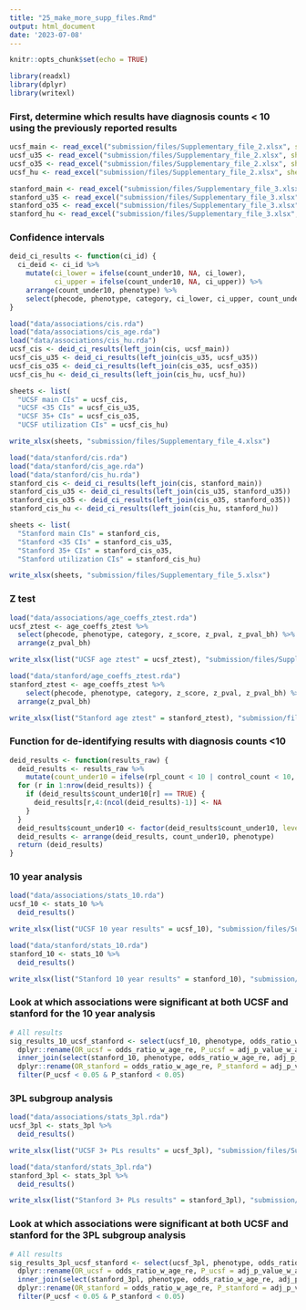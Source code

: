 ```yaml
---
title: "25_make_more_supp_files.Rmd"
output: html_document
date: '2023-07-08'
---
```


```r

knitr::opts_chunk$set(echo = TRUE)

library(readxl)
library(dplyr)
library(writexl)

```

### First, determine which results have diagnosis counts < 10 using the previously reported results

```r

ucsf_main <- read_excel("submission/files/Supplementary_file_2.xlsx", sheet = 1)
ucsf_u35 <- read_excel("submission/files/Supplementary_file_2.xlsx", sheet = 2)
ucsf_o35 <- read_excel("submission/files/Supplementary_file_2.xlsx", sheet = 3)
ucsf_hu <- read_excel("submission/files/Supplementary_file_2.xlsx", sheet = 4)

stanford_main <- read_excel("submission/files/Supplementary_file_3.xlsx", sheet = 1)
stanford_u35 <- read_excel("submission/files/Supplementary_file_3.xlsx", sheet = 2)
stanford_o35 <- read_excel("submission/files/Supplementary_file_3.xlsx", sheet = 3)
stanford_hu <- read_excel("submission/files/Supplementary_file_3.xlsx", sheet = 4)

```

### Confidence intervals

```r

deid_ci_results <- function(ci_id) {
  ci_deid <- ci_id %>%
    mutate(ci_lower = ifelse(count_under10, NA, ci_lower),
           ci_upper = ifelse(count_under10, NA, ci_upper)) %>%
    arrange(count_under10, phenotype) %>%
    select(phecode, phenotype, category, ci_lower, ci_upper, count_under10)
}

load("data/associations/cis.rda")
load("data/associations/cis_age.rda")
load("data/associations/cis_hu.rda")
ucsf_cis <- deid_ci_results(left_join(cis, ucsf_main))
ucsf_cis_u35 <- deid_ci_results(left_join(cis_u35, ucsf_u35))
ucsf_cis_o35 <- deid_ci_results(left_join(cis_o35, ucsf_o35))
ucsf_cis_hu <- deid_ci_results(left_join(cis_hu, ucsf_hu))

sheets <- list(
  "UCSF main CIs" = ucsf_cis,
  "UCSF <35 CIs" = ucsf_cis_u35,
  "UCSF 35+ CIs" = ucsf_cis_o35,
  "UCSF utilization CIs" = ucsf_cis_hu)

write_xlsx(sheets, "submission/files/Supplementary_file_4.xlsx")

load("data/stanford/cis.rda")
load("data/stanford/cis_age.rda")
load("data/stanford/cis_hu.rda")
stanford_cis <- deid_ci_results(left_join(cis, stanford_main))
stanford_cis_u35 <- deid_ci_results(left_join(cis_u35, stanford_u35))
stanford_cis_o35 <- deid_ci_results(left_join(cis_o35, stanford_o35))
stanford_cis_hu <- deid_ci_results(left_join(cis_hu, stanford_hu))

sheets <- list(
  "Stanford main CIs" = stanford_cis,
  "Stanford <35 CIs" = stanford_cis_u35,
  "Stanford 35+ CIs" = stanford_cis_o35,
  "Stanford utilization CIs" = stanford_cis_hu)

write_xlsx(sheets, "submission/files/Supplementary_file_5.xlsx")

```

### Z test

```r

load("data/associations/age_coeffs_ztest.rda")
ucsf_ztest <- age_coeffs_ztest %>%
  select(phecode, phenotype, category, z_score, z_pval, z_pval_bh) %>%
  arrange(z_pval_bh)

write_xlsx(list("UCSF age ztest" = ucsf_ztest), "submission/files/Supplementary_file_6.xlsx")

load("data/stanford/age_coeffs_ztest.rda")
stanford_ztest <- age_coeffs_ztest %>%
    select(phecode, phenotype, category, z_score, z_pval, z_pval_bh) %>%
  arrange(z_pval_bh)

write_xlsx(list("Stanford age ztest" = stanford_ztest), "submission/files/Supplementary_file_7.xlsx")

```

### Function for de-identifying results with diagnosis counts <10

```r

deid_results <- function(results_raw) {
  deid_results <- results_raw %>%
    mutate(count_under10 = ifelse(rpl_count < 10 | control_count < 10, TRUE, FALSE))
  for (r in 1:nrow(deid_results)) {
    if (deid_results$count_under10[r] == TRUE) {
      deid_results[r,4:(ncol(deid_results)-1)] <- NA
    }
  }
  deid_results$count_under10 <- factor(deid_results$count_under10, levels = c(FALSE,TRUE))
  deid_results <- arrange(deid_results, count_under10, phenotype)
  return (deid_results)
}

```

### 10 year analysis

```r

load("data/associations/stats_10.rda")
ucsf_10 <- stats_10 %>%
  deid_results()

write_xlsx(list("UCSF 10 year results" = ucsf_10), "submission/files/Supplementary_file_8.xlsx")

load("data/stanford/stats_10.rda")
stanford_10 <- stats_10 %>%
  deid_results()

write_xlsx(list("Stanford 10 year results" = stanford_10), "submission/files/Supplementary_file_9.xlsx")

```

### Look at which associations were significant at both UCSF and stanford for the 10 year analysis

```r

# All results
sig_results_10_ucsf_stanford <- select(ucsf_10, phenotype, odds_ratio_w_age_re, adj_p_value_w_age_re, rpl_count, control_count) %>%
  dplyr::rename(OR_ucsf = odds_ratio_w_age_re, P_ucsf = adj_p_value_w_age_re, rpl_count_ucsf = rpl_count, control_count_ucsf = control_count) %>%
  inner_join(select(stanford_10, phenotype, odds_ratio_w_age_re, adj_p_value_w_age_re, rpl_count, control_count)) %>%
  dplyr::rename(OR_stanford = odds_ratio_w_age_re, P_stanford = adj_p_value_w_age_re, rpl_count_stanford = rpl_count, control_count_stanford = control_count) %>%
  filter(P_ucsf < 0.05 & P_stanford < 0.05)

```

### 3PL subgroup analysis

```r

load("data/associations/stats_3pl.rda")
ucsf_3pl <- stats_3pl %>%
  deid_results()

write_xlsx(list("UCSF 3+ PLs results" = ucsf_3pl), "submission/files/Supplementary_file_10.xlsx")

load("data/stanford/stats_3pl.rda")
stanford_3pl <- stats_3pl %>%
  deid_results()

write_xlsx(list("Stanford 3+ PLs results" = stanford_3pl), "submission/files/Supplementary_file_11.xlsx")

```

### Look at which associations were significant at both UCSF and stanford for the 3PL subgroup analysis

```r

# All results
sig_results_3pl_ucsf_stanford <- select(ucsf_3pl, phenotype, odds_ratio_w_age_re, adj_p_value_w_age_re, rpl_count, control_count) %>%
  dplyr::rename(OR_ucsf = odds_ratio_w_age_re, P_ucsf = adj_p_value_w_age_re, rpl_count_ucsf = rpl_count, control_count_ucsf = control_count) %>%
  inner_join(select(stanford_3pl, phenotype, odds_ratio_w_age_re, adj_p_value_w_age_re, rpl_count, control_count)) %>%
  dplyr::rename(OR_stanford = odds_ratio_w_age_re, P_stanford = adj_p_value_w_age_re, rpl_count_stanford = rpl_count, control_count_stanford = control_count) %>%
  filter(P_ucsf < 0.05 & P_stanford < 0.05)

```

